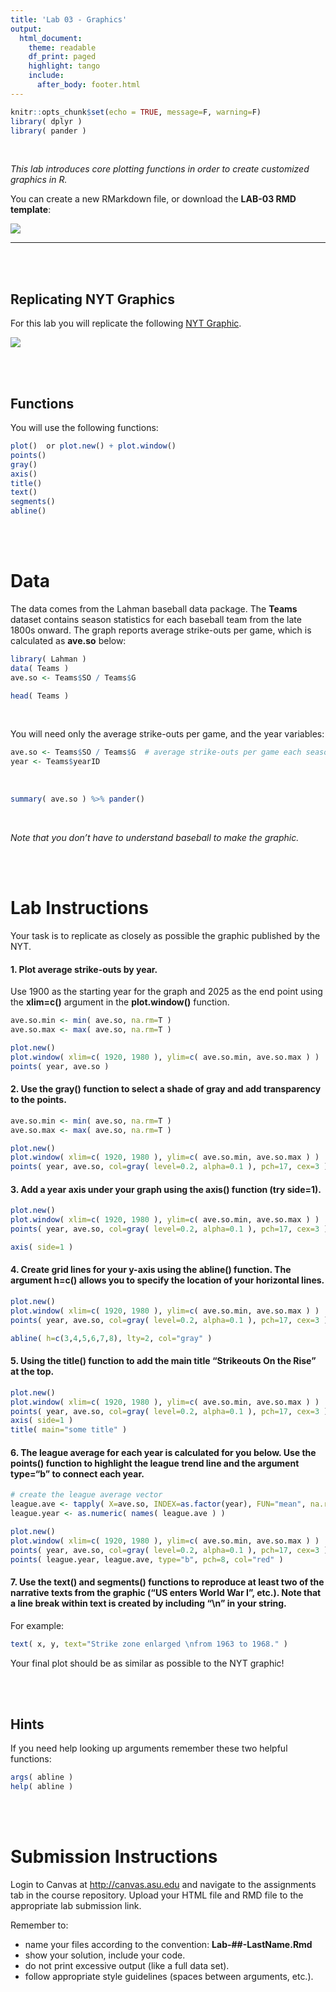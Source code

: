 ```yaml
---
title: 'Lab 03 - Graphics'
output:
  html_document:
    theme: readable
    df_print: paged
    highlight: tango
    include:
      after_body: footer.html   
---
```


```r
knitr::opts_chunk$set(echo = TRUE, message=F, warning=F)
library( dplyr )
library( pander )
```


<br>

*This lab introduces core plotting functions in order to create customized graphics in R.*



You can create a new RMarkdown file, or download the **LAB-03 RMD template**: 


[![](images/download.png)](https://www.dropbox.com/s/uz4m8bptbtip8x3/lab-03-template.rmd?dl=1)


--- 

<br><br>

## Replicating NYT Graphics

For this lab you will replicate the following [NYT Graphic](https://archive.nytimes.com/www.nytimes.com/interactive/2013/03/29/sports/baseball/Strikeouts-Are-Still-Soaring.html?_r=0&ref=baseball). 

![](images/strikeouts.png)


<br>
<br>

## Functions 

You will use the following functions:

```r
plot()  or plot.new() + plot.window()
points()
gray()
axis()
title()
text()
segments()
abline()
```




<br><br>

# Data

The data comes from the Lahman baseball data package. The **Teams** dataset contains season statistics for each baseball team from the late 1800s onward. The graph reports average strike-outs per game, which is calculated as **ave.so** below:


```r
library( Lahman )
data( Teams )
ave.so <- Teams$SO / Teams$G
```


```r
head( Teams )
```


<br>

You will need only the average strike-outs per game, and the year variables:

```r
ave.so <- Teams$SO / Teams$G  # average strike-outs per game each season 
year <- Teams$yearID
```


<br>

```r
summary( ave.so ) %>% pander()
```

<br>

*Note that you don't have to understand baseball to make the graphic.*


<br><br>








# Lab Instructions

Your task is to replicate as closely as possible the graphic published by the NYT.

#### 1.	Plot average strike-outs by year. 

Use 1900 as the starting year for the graph and 2025 as the end point using the **xlim=c()** argument in the **plot.window()** function. 

```r
ave.so.min <- min( ave.so, na.rm=T )
ave.so.max <- max( ave.so, na.rm=T )

plot.new()
plot.window( xlim=c( 1920, 1980 ), ylim=c( ave.so.min, ave.so.max ) )
points( year, ave.so )
```


#### 2. Use the gray() function to select a shade of gray and add transparency to the points.

```r
ave.so.min <- min( ave.so, na.rm=T )
ave.so.max <- max( ave.so, na.rm=T )

plot.new()
plot.window( xlim=c( 1920, 1980 ), ylim=c( ave.so.min, ave.so.max ) )
points( year, ave.so, col=gray( level=0.2, alpha=0.1 ), pch=17, cex=3 )
```


#### 3. Add a year axis under your graph using the **axis()** function (try **side=1**). 

```r
plot.new()
plot.window( xlim=c( 1920, 1980 ), ylim=c( ave.so.min, ave.so.max ) )
points( year, ave.so, col=gray( level=0.2, alpha=0.1 ), pch=17, cex=3 )

axis( side=1 )
```

#### 4. Create grid lines for your y-axis using the **abline()** function. The argument **h=c()** allows you to specify the location of your horizontal lines.

```r
plot.new()
plot.window( xlim=c( 1920, 1980 ), ylim=c( ave.so.min, ave.so.max ) )
points( year, ave.so, col=gray( level=0.2, alpha=0.1 ), pch=17, cex=3 )

abline( h=c(3,4,5,6,7,8), lty=2, col="gray" )
```




#### 5. Using the **title()** function to add the main title "Strikeouts On the Rise" at the top.

```r
plot.new()
plot.window( xlim=c( 1920, 1980 ), ylim=c( ave.so.min, ave.so.max ) )
points( year, ave.so, col=gray( level=0.2, alpha=0.1 ), pch=17, cex=3 )
axis( side=1 )
title( main="some title" )
```


#### 6. The league average for each year is calculated for you below. Use the **points()** function to highlight the league trend line and the argument **type=“b”** to connect each year.  

```r
# create the league average vector
league.ave <- tapply( X=ave.so, INDEX=as.factor(year), FUN="mean", na.rm=T )
league.year <- as.numeric( names( league.ave ) )

plot.new()
plot.window( xlim=c( 1920, 1980 ), ylim=c( ave.so.min, ave.so.max ) )
points( year, ave.so, col=gray( level=0.2, alpha=0.1 ), pch=17, cex=3 )
points( league.year, league.ave, type="b", pch=8, col="red" )
```




#### 7.	Use the **text()** and **segments()** functions to reproduce at least two of the narrative texts from the graphic (“US enters World War I”, etc.). Note that a line break within text is created by including “\\n” in your string. 

For example:

```r
text( x, y, text="Strike zone enlarged \nfrom 1963 to 1968." )
```


Your final plot should be as similar as possible to the NYT graphic!

<br><br>

## Hints

If you need help looking up arguments remember these two helpful functions:

```r
args( abline )
help( abline )
```


<br>
<br>




# Submission Instructions

Login to Canvas at <http://canvas.asu.edu> and navigate to the assignments tab in the course repository. Upload your HTML file and RMD file to the appropriate lab submission link.

Remember to:

* name your files according to the convention: **Lab-##-LastName.Rmd**
* show your solution, include your code.
* do not print excessive output (like a full data set).
* follow appropriate style guidelines (spaces between arguments, etc.).

<br>
<br>













<style>

blockquote {
    padding: 11px 22px;
    margin: 0 0 22px;
    font-size: 18px;
    border-left: 5px solid lightgray;
}

.footer {
  background-color:#726e6e;
  height:150px;
  color:white;
  padding: 20px 3px 20px 3px;
  margin:0px;
}

.footer a {
  color: orange;
}

.footer body{
     font-family:system-ui,-apple-system,"Segoe UI",Roboto,Helvetica,Arial,sans-serif;
     font-size:calc(1.5em + 0.25vw);
     font-weight:300;line-height:1.65;
     -webkit-font-smoothing:antialiased;
     -moz-osx-font-smoothing:grayscale;
     margin-left:20%;
     margin-right:20%
}
     
.footerFloatOuter {
	width: 100%;
	float: none;
}

.footerFloatInner1 {
	width: 100%;
	float: none;
  text-align: center;
	margin-left: 10px;
}

.footerFloatInner2 {
	width: 100%;
	float: none;
  text-align: center;
}



.footer ul li {
	font-family:system-ui,-apple-system,"Segoe UI",Roboto,Helvetica,Arial,sans-serif;
  font-size:calc(0.75em + 0.25vw) !important;
  font-weight:300;
  line-height:1.6 !important;
  color: #FFF;
	text-transform: uppercase;
}

/* Clear floats after the columns */
.row:after {
  content: "";
  display: table;
  clear: both;
}

</style>



